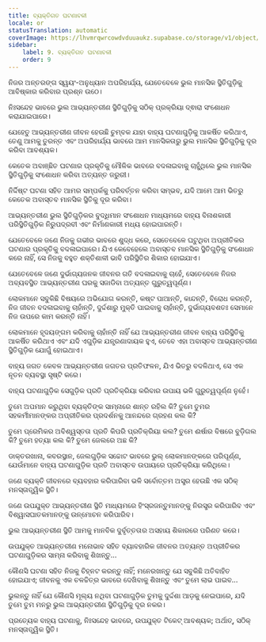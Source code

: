```yaml
---
title: ବ୍ୟକ୍ତିଗତ ଘଟଣାବଳୀ
locale: or
statusTranslation: automatic
coverImage: https://lhvmrqwrcowdvduuaukz.supabase.co/storage/v1/object/public/strapi-uploads/small_cover-tratado-de-psicologia-revolucionaria.webp-5e15e1cec4e0ebebcde5d7fc7565d8fd.webp
sidebar:
    label: 9. ବ୍ୟକ୍ତିଗତ ଘଟଣାବଳୀ
    order: 9
---
```

ନିଜର ଅନ୍ତରଙ୍ଗ ସ୍ୱୟଂ-ଅନୁଧ୍ୟାନ ଅପରିହାର୍ଯ୍ୟ, ଯେତେବେଳେ ଭୁଲ ମାନସିକ ସ୍ଥିତିଗୁଡ଼ିକୁ ଆବିଷ୍କାର କରିବାର ପ୍ରଶ୍ନ ଉଠେ।

ନିଃସନ୍ଦେହ ଭାବରେ ଭୁଲ ଆଭ୍ୟନ୍ତରୀଣ ସ୍ଥିତିଗୁଡ଼ିକୁ ସଠିକ୍ ପ୍ରକ୍ରିୟା ଦ୍ଵାରା ସଂଶୋଧନ କରାଯାଇପାରେ।

ଯେହେତୁ ଆଭ୍ୟନ୍ତରୀଣ ଜୀବନ ହେଉଛି ଚୁମ୍ବକ ଯାହା ବାହ୍ୟ ଘଟଣାଗୁଡ଼ିକୁ ଆକର୍ଷିତ କରିଥାଏ, ତେଣୁ ଆମକୁ ତୁରନ୍ତ ଏବଂ ଅପରିହାର୍ଯ୍ୟ ଭାବରେ ଆମ ମାନସିକତାରୁ ଭୁଲ ମାନସିକ ସ୍ଥିତିଗୁଡ଼ିକୁ ଦୂର କରିବା ଆବଶ୍ୟକ।

କେତେକ ଅବାଞ୍ଛିତ ଘଟଣାର ପ୍ରକୃତିକୁ ମୌଳିକ ଭାବରେ ବଦଳାଇବାକୁ ଚାହୁଁଥିଲେ ଭୁଲ ମାନସିକ ସ୍ଥିତିଗୁଡ଼ିକୁ ସଂଶୋଧନ କରିବା ଅତ୍ୟନ୍ତ ଜରୁରୀ।

ନିର୍ଦ୍ଦିଷ୍ଟ ଘଟଣା ସହିତ ଆମର ସମ୍ପର୍କକୁ ପରିବର୍ତ୍ତନ କରିବା ସମ୍ଭବ, ଯଦି ଆମେ ଆମ ଭିତରୁ କେତେକ ଅବାସ୍ତବ ମାନସିକ ସ୍ଥିତିକୁ ଦୂର କରିବା।

ଆଭ୍ୟନ୍ତରୀଣ ଭୁଲ ସ୍ଥିତିଗୁଡ଼ିକର ବୁଦ୍ଧିମାନ ସଂଶୋଧନ ମାଧ୍ୟମରେ ବାହ୍ୟ ବିନାଶକାରୀ ପରିସ୍ଥିତିଗୁଡ଼ିକ ନିରୁପଦ୍ରବୀ ଏବଂ ନିର୍ମାଣକାରୀ ମଧ୍ୟ ହୋଇପାରନ୍ତି।

ଯେତେବେଳେ ଜଣେ ନିଜକୁ ଗଭୀର ଭାବରେ ଶୁଦ୍ଧ କରେ, ସେତେବେଳେ ଘଟୁଥିବା ଅପ୍ରୀତିକର ଘଟଣାର ପ୍ରକୃତିକୁ ବଦଳାଇପାରେ। ଯିଏ କେବେହେଲେ ଅବାସ୍ତବ ମାନସିକ ସ୍ଥିତିଗୁଡ଼ିକୁ ସଂଶୋଧନ କରେ ନାହିଁ, ସେ ନିଜକୁ ବହୁତ ଶକ୍ତିଶାଳୀ ଭାବି ପରିସ୍ଥିତିର ଶିକାର ହୋଇଯାଏ।

ଯେତେବେଳେ ଜଣେ ଦୁର୍ଭାଗ୍ୟଜନକ ଜୀବନର ଗତି ବଦଳାଇବାକୁ ଚାହେଁ, ସେତେବେଳେ ନିଜର ଅବ୍ୟବସ୍ଥିତ ଆଭ୍ୟନ୍ତରୀଣ ଘରକୁ ସଜାଡିବା ଅତ୍ୟନ୍ତ ଗୁରୁତ୍ୱପୂର୍ଣ୍ଣ।

ଲୋକମାନେ ସବୁକିଛି ବିଷୟରେ ଅଭିଯୋଗ କରନ୍ତି, କଷ୍ଟ ପାଆନ୍ତି, କାନ୍ଦନ୍ତି, ବିରୋଧ କରନ୍ତି, ନିଜ ଜୀବନ ବଦଳାଇବାକୁ ଚାହାଁନ୍ତି, ଦୁର୍ଦ୍ଦଶାରୁ ମୁକ୍ତି ପାଇବାକୁ ଚାହାଁନ୍ତି, ଦୁର୍ଭାଗ୍ୟବଶତଃ ସେମାନେ ନିଜ ଉପରେ କାମ କରନ୍ତି ନାହିଁ।

ଲୋକମାନେ ହୃଦୟଙ୍ଗମ କରିବାକୁ ଚାହାଁନ୍ତି ନାହିଁ ଯେ ଆଭ୍ୟନ୍ତରୀଣ ଜୀବନ ବାହ୍ୟ ପରିସ୍ଥିତିକୁ ଆକର୍ଷିତ କରିଥାଏ ଏବଂ ଯଦି ଏଗୁଡ଼ିକ ଯନ୍ତ୍ରଣାଦାୟକ ହୁଏ, ତେବେ ଏହା ଅବାସ୍ତବ ଆଭ୍ୟନ୍ତରୀଣ ସ୍ଥିତିଗୁଡ଼ିକ ଯୋଗୁଁ ହୋଇଥାଏ।

ବାହ୍ୟ ଜଗତ କେବଳ ଆଭ୍ୟନ୍ତରୀଣ ଜଗତର ପ୍ରତିଫଳନ, ଯିଏ ଭିତରୁ ବଦଳିଥାଏ, ସେ ଏକ ନୂତନ ବ୍ୟବସ୍ଥା ସୃଷ୍ଟି କରେ।

ବାହ୍ୟ ଘଟଣାଗୁଡ଼ିକ ସେଗୁଡ଼ିକ ପ୍ରତି ପ୍ରତିକ୍ରିୟା କରିବାର ଉପାୟ ଭଳି ଗୁରୁତ୍ୱପୂର୍ଣ୍ଣ ନୁହେଁ।

ତୁମେ ଅପମାନ କରୁଥିବା ବ୍ୟକ୍ତିଙ୍କ ସାମ୍ନାରେ ଶାନ୍ତ ରହିଲ କି? ତୁମେ ତୁମର ସହକର୍ମୀମାନଙ୍କର ଅପ୍ରୀତିକର ପ୍ରଦର୍ଶନକୁ ଆନନ୍ଦରେ ଗ୍ରହଣ କଲ କି?

ତୁମେ ପ୍ରେମିକର ଅବିଶ୍ୱସ୍ତତା ପ୍ରତି କିପରି ପ୍ରତିକ୍ରିୟା କଲ? ତୁମେ ଈର୍ଷାର ବିଷରେ ବୁଡ଼ିଗଲ କି? ତୁମେ ହତ୍ୟା କଲ କି? ତୁମେ ଜେଲରେ ଅଛ କି?

ଡାକ୍ତରଖାନା, କବରସ୍ଥାନ, ଜେଲଗୁଡ଼ିକ ସଚ୍ଚୋଟ ଭାବରେ ଭୁଲ୍ ଲୋକମାନଙ୍କରେ ପରିପୂର୍ଣ୍ଣ, ଯେଉଁମାନେ ବାହ୍ୟ ଘଟଣାଗୁଡ଼ିକ ପ୍ରତି ଅବାସ୍ତବ ଉପାୟରେ ପ୍ରତିକ୍ରିୟା କରିଥିଲେ।

ଜଣେ ବ୍ୟକ୍ତି ଜୀବନରେ ବ୍ୟବହାର କରିପାରିବା ଭଳି ସର୍ବୋତ୍ତମ ଅସ୍ତ୍ର ହେଉଛି ଏକ ସଠିକ୍ ମନସ୍ତାତ୍ତ୍ୱିକ ସ୍ଥିତି।

ଜଣେ ଉପଯୁକ୍ତ ଆଭ୍ୟନ୍ତରୀଣ ସ୍ଥିତି ମାଧ୍ୟମରେ ହିଂସ୍ରଜନ୍ତୁମାନଙ୍କୁ ନିରସ୍ତ୍ର କରିପାରିବ ଏବଂ ବିଶ୍ୱାସଘାତକମାନଙ୍କୁ ଉନ୍ମୋଚନ କରିପାରିବ।

ଭୁଲ ଆଭ୍ୟନ୍ତରୀଣ ସ୍ଥିତି ଆମକୁ ମାନବିକ ଦୁର୍ବୃତ୍ତତା‌ର ଅସହାୟ ଶିକାରରେ ପରିଣତ କରେ।

ଉପଯୁକ୍ତ ଆଭ୍ୟନ୍ତରୀଣ ମନୋଭାବ ସହିତ ବ୍ୟାବହାରିକ ଜୀବନର ଅତ୍ୟନ୍ତ ଅପ୍ରୀତିକର ଘଟଣାଗୁଡ଼ିକର ସାମ୍ନା କରିବାକୁ ଶିଖନ୍ତୁ...

କୌଣସି ଘଟଣା ସହିତ ନିଜକୁ ଚିହ୍ନଟ କରନ୍ତୁ ନାହିଁ; ମନେରଖନ୍ତୁ ଯେ ସବୁକିଛି ଅତିବାହିତ ହୋଇଯାଏ; ଜୀବନକୁ ଏକ ଚଳଚ୍ଚିତ୍ର ଭାବରେ ଦେଖିବାକୁ ଶିଖନ୍ତୁ ଏବଂ ତୁମେ ଲାଭ ପାଇବ...

ଭୁଲନ୍ତୁ ନାହିଁ ଯେ କୌଣସି ମୂଲ୍ୟ ନଥିବା ଘଟଣାଗୁଡ଼ିକ ତୁମକୁ ଦୁର୍ଦ୍ଦଶା ଆଡ଼କୁ ନେଇପାରେ, ଯଦି ତୁମେ ତୁମ ମନରୁ ଭୁଲ ଆଭ୍ୟନ୍ତରୀଣ ସ୍ଥିତିଗୁଡ଼ିକୁ ଦୂର ନକର।

ପ୍ରତ୍ୟେକ ବାହ୍ୟ ଘଟଣାକୁ, ନିଃସନ୍ଦେହ ଭାବରେ, ଉପଯୁକ୍ତ ଟିକେଟ୍ ଆବଶ୍ୟକ; ଅର୍ଥାତ୍, ସଠିକ୍ ମନସ୍ତାତ୍ତ୍ୱିକ ସ୍ଥିତି।

